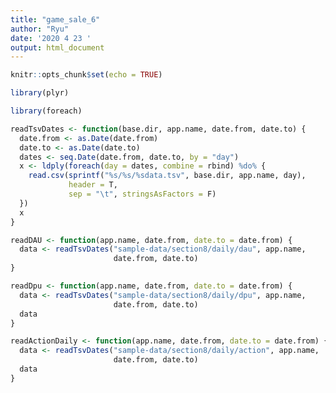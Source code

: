 ```yaml
---
title: "game_sale_6"
author: "Ryu"
date: '2020 4 23 '
output: html_document
---
```


```r
knitr::opts_chunk$set(echo = TRUE)
```


```r
library(plyr)

library(foreach)

readTsvDates <- function(base.dir, app.name, date.from, date.to) {
  date.from <- as.Date(date.from)
  date.to <- as.Date(date.to)
  dates <- seq.Date(date.from, date.to, by = "day")
  x <- ldply(foreach(day = dates, combine = rbind) %do% {
    read.csv(sprintf("%s/%s/%sdata.tsv", base.dir, app.name, day),
             header = T,
             sep = "\t", stringsAsFactors = F)
  })
  x
}
```

```r
readDAU <- function(app.name, date.from, date.to = date.from) {
  data <- readTsvDates("sample-data/section8/daily/dau", app.name,
                       date.from, date.to)
}

readDpu <- function(app.name, date.from, date.to = date.from) {
  data <- readTsvDates("sample-data/section8/daily/dpu", app.name,
                       date.from, date.to)
  data
}

readActionDaily <- function(app.name, date.from, date.to = date.from) {
  data <- readTsvDates("sample-data/section8/daily/action", app.name,
                       date.from, date.to)
  data
}
```


